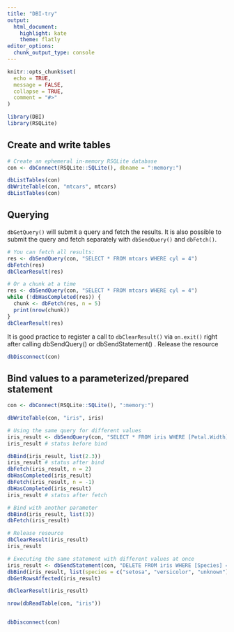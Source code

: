 ```yaml
---
title: "DBI-try"
output: 
  html_document: 
    highlight: kate
    theme: flatly
editor_options: 
  chunk_output_type: console
---
```


```r
knitr::opts_chunk$set(
  echo = TRUE,
  message = FALSE,
  collapse = TRUE,
  comment = "#>"
)
```

```r
library(DBI)
library(RSQLite)
```

## Create and write tables

```r
# Create an ephemeral in-memory RSQLite database
con <- dbConnect(RSQLite::SQLite(), dbname = ":memory:")

dbListTables(con)
dbWriteTable(con, "mtcars", mtcars)
dbListTables(con)
```

## Querying

`dbGetQuery()` will submit a query and fetch the results. It is also possible to submit the query and fetch separately with `dbSendQuery()` and `dbFetch()`.

```r
# You can fetch all results:
res <- dbSendQuery(con, "SELECT * FROM mtcars WHERE cyl = 4")
dbFetch(res)
dbClearResult(res)
```

```r
# Or a chunk at a time
res <- dbSendQuery(con, "SELECT * FROM mtcars WHERE cyl = 4")
while (!dbHasCompleted(res)) {
  chunk <- dbFetch(res, n = 5)
  print(nrow(chunk))
}
dbClearResult(res)
```

It is good practice to register a call to `dbClearResult()` via `on.exit()` right after calling dbSendQuery() or dbSendStatement() .
Release the resource

```r
dbDisconnect(con)
```


## Bind values to a parameterized/prepared statement

```r
con <- dbConnect(RSQLite::SQLite(), ":memory:")

dbWriteTable(con, "iris", iris)

# Using the same query for different values
iris_result <- dbSendQuery(con, "SELECT * FROM iris WHERE [Petal.Width] > ?")
iris_result # status before bind

dbBind(iris_result, list(2.3))
iris_result # status after bind
dbFetch(iris_result, n = 2)
dbHasCompleted(iris_result)
dbFetch(iris_result, n = -1)
dbHasCompleted(iris_result)
iris_result # status after fetch

# Bind with another parameter
dbBind(iris_result, list(3))
dbFetch(iris_result)

# Release resource
dbClearResult(iris_result)
iris_result

# Executing the same statement with different values at once
iris_result <- dbSendStatement(con, "DELETE FROM iris WHERE [Species] = $species")
dbBind(iris_result, list(species = c("setosa", "versicolor", "unknown")))
dbGetRowsAffected(iris_result)

dbClearResult(iris_result)

nrow(dbReadTable(con, "iris"))


dbDisconnect(con)
```

